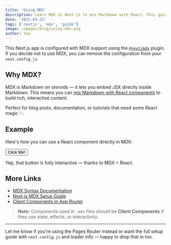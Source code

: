 ```yaml
---
title: 'Using MDX'
description: Learn MDX in Next.js to mix Markdown with React. This guide shows setup with @next/mdx, usage tips, and examples to embed JSX in posts—ideal for blogs, docs, and interactive tutorials.
date: '2025-03-23'
tags: ['nextjs', 'mdx', 'guide']
image: /images/blog/using-mdx.png
author: You
---
```



This Next.js app is configured with MDX support using the [`@next/mdx`](https://nextjs.org/docs/app/building-your-application/configuring/mdx) plugin. If you decide not to use MDX, you can remove the configuration from your `next.config.js`.

## Why MDX?

MDX is Markdown on steroids — it lets you embed JSX directly inside Markdown. This means you can [mix Markdown with React components](https://mdxjs.com/docs/what-is-mdx/) to build rich, interactive content.

Perfect for blog posts, documentation, or tutorials that need some React magic ✨.

## Example

Here's how you can use a React component directly in MDX:

<Button>Click Me!</Button>

Yep, that button is fully interactive — thanks to MDX + React.

## More Links

- [MDX Syntax Documentation](https://mdxjs.com/docs/what-is-mdx/)
- [Next.js MDX Setup Guide](https://nextjs.org/docs/app/building-your-application/configuring/mdx)
- [Client Components in App Router](https://nextjs.org/docs/app/building-your-application/rendering/client-components)

> **Note:** Components used in `.mdx` files should be **Client Components** if they use state, effects, or interactivity.

---

Let me know if you're using the Pages Router instead or want the full setup guide with `next.config.js` and loader info — happy to drop that in too.
